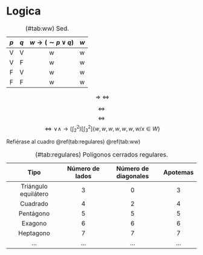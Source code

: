 \mainmatter

# Logica



|  $p$  |  $q$  | $w \rightarrow \left( \sim p \vee q\right)$ | $w$ |
| :---: | :---: | :------------------------------------: | --- |
|   V   |   V   |                   w                    | w   |
|   V   |   F   |                   w                    | w   |
|   F   |   V   |                   w                    | w   |
|   F   |   F   |                   w                     | w   |

: (\#tab:ww) Sed.


$$ \Longrightarrow \Longleftrightarrow  $$

$$ \Longleftrightarrow  $$
$$ \Longleftrightarrow  $$
$$ \Longleftrightarrow \vee \wedge \rightarrow \left( \int_{2}^{2} \right) \left[ \int_{3}^{2} \right]  \left\{ w,w,w,w,w,w,w/x \in W \right\}  $$

Refiérase al cuadro \@ref(tab:regulares) \@ref(tab:ww)

|         Tipo         | Número de lados | Número de diagonales | Apotemas |
|:--------------------:|:---------------:|:--------------------:|:--------:|
| Triángulo equilátero |        3        |          0           |    3     |
|       Cuadrado       |        4        |          2           |    4     |
|      Pentágono       |        5        |          5           |    5     |
|       Exagono        |        6        |          6           |    6     |
|      Heptagono       |        7        |          7           |    7     |
|         ...          |       ...       |         ...          |   ...    |

: (\#tab:regulares) Polígonos cerrados regulares.